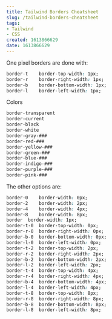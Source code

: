 ```yaml
---
title: Tailwind Borders Cheatsheet
slug: /tailwind-borders-cheatsheet
tags:
- Tailwind
- CSS
created: 1613866629
date: 1613866629
---
```




One pixel borders are done with:

```css
border-t	border-top-width: 1px;
border-r	border-right-width: 1px;
border-b	border-bottom-width: 1px;
border-l	border-left-width: 1px;
```

Colors

```css
border-transparent
border-current
border-black
border-white  
border-gray-###
border-red-###
border-yellow-###
border-green-###
border-blue-###
border-indigo-###
border-purple-###
border-pink-###
```





The other options are:

```css
border-0	border-width: 0px;
border-2	border-width: 2px;
border-4	border-width: 4px;
border-8	border-width: 8px;
border	border-width: 1px;
border-t-0	border-top-width: 0px;
border-r-0	border-right-width: 0px;
border-b-0	border-bottom-width: 0px;
border-l-0	border-left-width: 0px;
border-t-2	border-top-width: 2px;
border-r-2	border-right-width: 2px;
border-b-2	border-bottom-width: 2px;
border-l-2	border-left-width: 2px;
border-t-4	border-top-width: 4px;
border-r-4	border-right-width: 4px;
border-b-4	border-bottom-width: 4px;
border-l-4	border-left-width: 4px;
border-t-8	border-top-width: 8px;
border-r-8	border-right-width: 8px;
border-b-8	border-bottom-width: 8px;
border-l-8	border-left-width: 8px;
```

